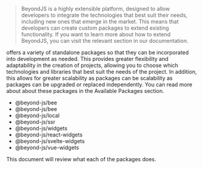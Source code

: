 
<DocHeader pretitle="Basics" title="BeyondJS packages" />

> BeyondJS is a highly extensible platform, designed to allow developers to integrate the technologies that best suit their needs, including new ones that emerge in the market. This means that developers can create custom packages to extend existing <BeyondJS/> functionality. If you want to learn more about how to extend BeyondJS, you can visit the <Link href="/docs/foundations/extend">relevant section in our documentation</Link>.

<BeyondJS /> offers a variety of standalone packages so that they can be incorporated into development as needed. This
provides greater flexibility and adaptability in the creation of projects, allowing you to choose which technologies and
libraries that best suit the needs of the project. In addition, this allows for greater scalability as packages can be
scalability as packages can be upgraded or replaced independently. You can read more about about these packages in the
Available Packages section.

-   <ELink href="https://www.npmjs.com/package/@beyond-js/kernel">@beyond-js/bee</ELink>
-   <ELink href="https://www.npmjs.com/package/@beyond-js/bee">@beyond-js/bee</ELink>
-   <ELink href="https://www.npmjs.com/package/@beyond-js/local">@beyond-js/local</ELink>
-   <ELink href="https://www.npmjs.com/package/@beyond-js/ssr">@beyond-js/ssr</ELink>
-   <ELink href="https://www.npmjs.com/package/@beyond-js/widgets">@beyond-js/widgets</ELink>
-   <ELink href="https://www.npmjs.com/package/@beyond-js/react-widgets">@beyond-js/react-widgets</ELink>
-   <ELink href="https://www.npmjs.com/package/@beyond-js/svelte-widgets">@beyond-js/svelte-widgets</ELink>
-   <ELink href="https://www.npmjs.com/package/@beyond-js/vue-widgets">@beyond-js/vue-widgets</ELink>

This document will review what each of the packages does.

<Title tag="h3" text="@beyond-js/kernel" />

This package contains a set of essential utility functionalities for developing projects in <BeyondJS />.

<Title tag="h3" text="@beyond-js/backend" />

This package provides a node-based backend service with Websocket connection and supports the execution of Bridges, a BeyondJS functionality that allows creating backend APIs and the client code to consume it with data typing included.

<Title tag="h3" text="@beyond-js/bee" />
This package enhances the Node.js development experience by allowing you to interact with the <BeyondJS /> DevServer instead
of searching for packages on disk. This allows programming with HMR (Hot Module Replacement) functionalities in a natural
and easy way. In addition, it provides support for working with http imports in older versions of Node.js.
<Title tag="h3" text="@beyond-js/local" />
This package is used for two main functions:

It listens for changes from the BeyondJS Inspector and performs immediate loading via HMR of the modified elements. It is used for backend projects, checking the status of the launchers and turning them on prior to the execution of the action. Enables HMR behavior in projects made with <BeyondJS/>. It is a required dependency for the development environment.

<Title tag="h3" text="@beyond-js/ssr" />

BeyondJS implements Server Side Rendering (SSR) via an HTTP server with three endpoints: widget and page. It allows you to implement SSR solutions in web projects. You can read more about best practices and other forms of rendering in <Link href="/docs/widgets/rendering"> the Rendering with Widgets section</Link>.

<Title tag="h3" text="@beyond-js/widgets" />

Web projects or packages in <BeyondJS/> function as standalone microfrontends with the ability to contain their own stack of technologies. These projects are flexible and easily extensible, allowing the integration of new widget packages that provide support for view or rendering libraries with a few simple steps.

<BeyondJS /> focuses on making it easy to integrate new rendering libraries, so you can do it easily. You can read more
about adding rendering engines in the corresponding section of the documentation.

In addition, <BeyondJS/> offers the following specific packages for creating Web projects with client, static or server-side rendering (SSR) using <ELink hef="https://reactjs.org/">React</ELink>, <ELink href="https://vuejs.org/">Vue</ELink> and <ELink href="https://svelte.dev/">Svelte</ELink>.

These packages are:

-   React: `@beyond-js/react-widgets`.
-   Svelte: `@beyond-js/svelte-widgets`
-   Vue: `@beyond-js/vue-widgets`
